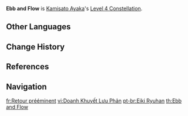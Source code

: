 {{Constellation Infobox
|image       = Constellation Ebb and Flow.png
|description = Opponents damaged by [[Kamisato Art: Soumetsu]]'s Frostflake Seki no To will have their DEF decreased by 30% for 6s.
|level       = 4
|character   = Kamisato Ayaka
|utility1    = DEF Reduction
}}
'''Ebb and Flow''' is [[Kamisato Ayaka]]'s [[Level 4 Constellation]].
<!--
==Gameplay Notes==
-->

==Other Languages==
{{Other Languages
|en      = Ebb and Flow
|zhs     = 盈缺流返
|zhs_rm  = Yíngquē Liúfǎn
|zht     = 盈缺流返
|zht_rm  = Yíngquē Liúfǎn
|zh_tl   = Ups and Downs of Life
|zh_note = This is a {{w|chengyu}} (a four-character idiom). 盈 and 缺 are literary term of "full" and "crescent" moon, thus symbolize "flourish, prosperity" and "boom, prosper," respectively; 流返 means "to back and forth."
|ja      = 栄枯盛衰
|ja_rm   = Eikoseisui<ref>Twitter: [https://twitter.com/genshin_kanji/status/1428557526040158212 Genshin Kanji]</ref>
|ja_tl   = Ups and Downs of Life
|ja_note = This is a {{w|yojijukugo}} (a four-character idiom, equivalent to the Chinese {{w|chengyu}}). Literal meanings are as follows: 栄 = "flourish, prosperity"; 枯 = "wither, die"; 盛 = "boom, prosper"; 衰 = "decline, weaken".
|ko      = 영고성쇠
|ko_rm   = Yeonggoseongsoe
|ko_tl   = Vicissitude
|es      = Retorno preeminente
|es_tl   = Preeminent Return
|fr      = Retour prééminent
|fr_tl   = Preeminent Return
|ru      = Приливы и отливы
|ru_tl   = Ebb and Flow
|th      = Ebb and Flow
|vi      = {{tt|Doanh Khuyết Lưu Phản|盈缺流返}}
|vi_tl   = Ups and Downs of Life{{Sino|vi}}
|de      = Ebbe und Flut
|de_tl   = Ebb and Flow
|id      = Ebb and Flow
|pt      = Eiki Ryuhan
|pt_tl   = 
}}

==Change History==
{{Change History|2.0}}

==References==
{{Reflist}}

==Navigation==
{{Talent Navbox|Kamisato Ayaka}}

[[fr:Retour prééminent]]
[[vi:Doanh Khuyết Lưu Phản]]
[[pt-br:Eiki Ryuhan]]
[[th:Ebb and Flow]]
